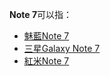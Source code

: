 '''Note 7'''可以指：

* [[魅藍Note_7|魅藍Note 7]]
* [[三星Galaxy_Note_7|三星Galaxy Note 7]]
* [[紅米Note_7|紅米Note 7]]

{{Disambiguation|N|Cat=非中文名稱消歧義}}